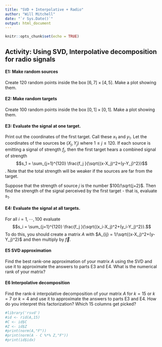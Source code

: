```yaml
---
title: "SVD + Interpolative + Radio"
author: "Will Mitchell"
date: "`r Sys.Date()`"
output: html_document
---
```


```r
knitr::opts_chunk$set(echo = TRUE)
```


## Activity: Using SVD, Interpolative decomposition for radio signals


#### E1: Make random sources
Create 120 random points inside the box $[6,7]\times[4,5]$.  Make a plot showing them. 




#### E2: Make random targets
Create 100 random points inside the box $[0,1]\times[0,1]$.  Make a plot showing them. 


#### E3: Evaluate the signal at one target. 
Print out the coordinates of the first target. Call these $x_1$ and $y_1$. 
Let the coordinates of the sources be $(X_j,Y_j)$ where $1\le j \le 120$. 
If each source is emitting a signal of strength $f_j$, then the first target hears a combined signal of strength 
$$s_1 = \sum_{j=1}^{120} \frac{f_j }{\sqrt{(x-X_j)^2+(y-Y_j)^2}}$$. 
Note that the total strength will be weaker if the sources are far from the target. 

Suppose that the strength of source $j$ is the number $100/\sqrt{j+2}$.  Then find the strength of the signal perceived by the first target - that is, evaluate $s_1$.  


#### E4: Evaluate the signal at all targets. 

For all $i = 1,\cdots,100$ evaluate 
$$s_i = \sum_{j=1}^{120} \frac{f_j }{\sqrt{(x_i-X_j)^2+(y_i-Y_j)^2}}.$$
To do this, you should create a matrix $A$ with $A_{ij} = 1/\sqrt{(x-X_j)^2+(y-Y_j)^2}$ and then multiply by $\vec f$.  





#### E5 SVD approximation
Find the best rank-one approximation of your matrix $A$ using the SVD and use it to approximate the answers to parts E3 and E4.
What is the numerical rank of your matrix? 





#### E6 Interpolative decomposition
Find the rank-$k$ interpolative decomposition of your matrix $A$ for $k=15$ or $k=7$ or $k=4$ and use it to approximate the answers to parts E3 and E4. How do you interpret this factorization? Which 15 columns get picked? 


```r
#library('rsvd')
#id <- rid(A,15)
#C <- id$C
#Z <- id$Z
#print(norm(A,"F"))
#print(norm(A - C %*% Z,"F"))
#print(id$idx)
```





